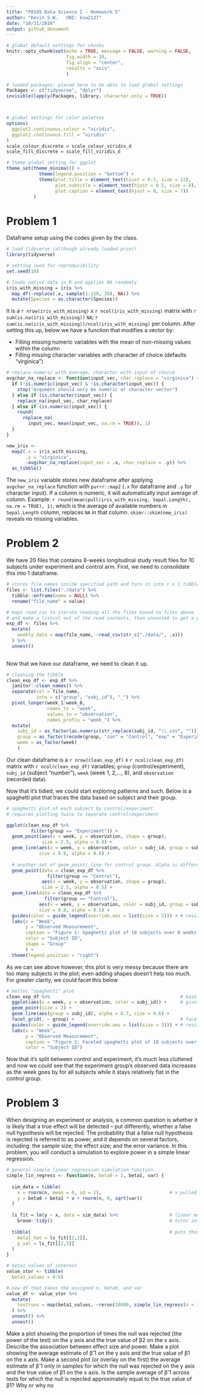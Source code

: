 ```yaml
---
title: "P8105 Data Science I - Homework 5"
author: "Kevin S.W.   UNI: ksw2137"
date: "10/31/2019"
output: github_document
---
```


```r

# global default settings for chunks
knitr::opts_chunk$set(echo = TRUE, message = FALSE, warning = FALSE,
                      fig.width = 10, 
                      fig.align = "center",
                      results = "asis"
                      )

# loaded packages; placed here to be able to load global settings
Packages <- c("tidyverse", "dplyr")
invisible(lapply(Packages, library, character.only = TRUE))



# global settings for color palettes
options(
  ggplot2.continuous.colour = "viridis",
  ggplot2.continuous.fill = "viridis"
)
scale_colour_discrete = scale_colour_viridis_d
scale_fill_discrete = scale_fill_viridis_d

# theme global setting for ggplot
theme_set(theme_minimal() + 
            theme(legend.position = "bottom") +
            theme(plot.title = element_text(hjust = 0.5, size = 12),
                  plot.subtitle = element_text(hjust = 0.5, size = 8),
                  plot.caption = element_text(hjust = 0, size = 7))
          )

```

# Problem 1

Dataframe setup using the codes given by the class.

```r

# load tidyverse (although already loaded prior)
library(tidyverse)                                   

# setting seed for reproducibility
set.seed(10)

# loads native data in R and applies NA randomly
iris_with_missing = iris %>% 
  map_df(~replace(.x, sample(1:150, 20), NA)) %>%
  mutate(Species = as.character(Species))

```

It is a `r nrow(iris_with_missing)` x `r ncol(iris_with_missing)` matrix with `r sum(is.na(iris_with_missing))` `NA`; `r sum(is.na(iris_with_missing))/ncol(iris_with_missing)` per column. After setting this up, below we have a function that modifies a vector by:

* Filling missing numeric variables with the mean of non-missing values within the column
* Filling missing character variables with character of choice (defaults "virginica")

```r

# replace numeric with average, character with input of choice
avgchar_na_replace <- function(input_vec, char_replace = "virginica") { # function that takes in df and char input 
  if (!is.numeric(input_vec) & !is.character(input_vec)) {              # quick check if input = char/numeric
    stop("Argument should only be numeric or character vector")         # error message
  } else if (is.character(input_vec)) {                                 # if character, replace with char input
    replace_na(input_vec, char_replace)
  } else if (is.numeric(input_vec)) {                                   # if numeric, return a mean of the vector
    round(
      replace_na(                                                       # with 1 decimal
        input_vec, mean(input_vec, na.rm = TRUE)), 1)
  }
}

new_iris <-                                                             # a dataframe that stores the results
  map2(.x = iris_with_missing,                                          # map function that utilizes function above
       .y = "virginica", 
       ~avgchar_na_replace(input_vec = .x, char_replace = .y)) %>% 
  as_tibble()

```

The `new_iris` variable stores new dataframe after applying `avgchar_na_replace` function with `purrr::map2` (`.x` for dataframe and `.y` for character input). If a column is numeric, it will automatically input average of column. Example: `r round(mean(pull(iris_with_missing, Sepal.Length), na.rm = TRUE), 1)`, which is the average of available numbers in `Sepal.Length` column, replaces `NA` in that column. `skimr::skim(new_iris)` reveals no missing variables.

# Problem 2 
We have 20 files that contains 8-weeks longitudinal study result files for 10 subjects under experiment and control arm. First, we need to consolidate this into 1 dataframe.

```r

# stores file names inside specified path and turn it into r x 1 tibble
files <- list.files("./data") %>% 
  tibble::enframe(name = NULL) %>%
  rename("file_name" = value)

# maps read_csv to iterate reading all the files based on files above
# and make a listcol out of the read contents, then unnested to get a proper tibble
exp_df <- files %>% 
  mutate(
    weekly_data = map(file_name, ~read_csv(str_c("./data/", .x)))
  ) %>% 
  unnest()
  
```

Now that we have our dataframe, we need to clean it up.

```r
# cleaning the tibble
clean_exp_df <- exp_df %>% 
  janitor::clean_names() %>% 
  separate(col = file_name,                                                     # separate the file name
           into = c("group", "subj_id"), "_") %>% 
  pivot_longer(week_1:week_8,                                                   # turn into long form
               names_to = "week",
               values_to = "observation",
               names_prefix = "week_") %>%                                      # remove common character
  mutate(
    subj_id = as_factor(as.numeric(str_replace(subj_id, "\\.csv", ""))),        # remove file extension, factorize
    group = as_factor(recode(group, "con" = "Control", "exp" = "Experiment")),  # rename group variable, factorize
    week = as_factor(week)                                                      # factorize
    )  

```

Our clean dataframe is a `r nrow(clean_exp_df)` x `r ncol(clean_exp_df)` matrix with `r ncol(clean_exp_df)` variables; `group` (control/experiment), `subj_id` (subject "number"), `week` (week 1, 2,..., 8), and `observation` (recorded data). 

Now that it's tidied, we could start exploring patterns and such. Below is a spaghetti plot that traces the data based on subject and their group.

```r
# spaghetti plot of each subject by control/experiment
# requires plotting twice to separate control/experiment

ggplot(clean_exp_df %>%                                                        # plot for experiment group
         filter(group == "Experiment")) +
  geom_point(aes(x = week, y = observation, shape = group),                    # point plot for experiment
             size = 2.5, alpha = 0.8) +
  geom_line(aes(x = week, y = observation, color = subj_id, group = subj_id),  # line color by subject
            size = 0.8, alpha = 0.8) +
  
  # another set of geom_point/_line for control group. Alpha is differentiated to aid discernment
  geom_point(data = clean_exp_df %>%                                           # point plot for control 
               filter(group == "Control"),
             aes(x = week, y = observation, shape = group), 
             size = 2.5, alpha = 0.5) +
  geom_line(data = clean_exp_df %>%                                            # line color by subject
              filter(group == "Control"), 
            aes(x = week, y = observation, color = subj_id, group = subj_id), 
            size = 0.8, alpha = 0.5) +
  guides(color = guide_legend(override.aes = list(size = 5))) + # resize the color code for legends
  labs(x = "Week",
       y = "Observed Measurement",
       caption = "Figure 1: Spaghetti plot of 10 subjects over 8 weeks under experimental and control group",
       color = "Subject ID",
       shape = "Group"
       ) +
  theme(legend.position = "right")

```

As we can see above however, this plot is very messy because there are too many subjects in the plot; even adding shapes doesn't help too much. For greater clarity, we could facet this below

```r

# better "spaghetti" plot
clean_exp_df %>%                                                # base for facet graph
  ggplot(aes(x = week, y = observation, color = subj_id)) +     # give color by subjects
  geom_point(size = 2) + 
  geom_line(aes(group = subj_id), alpha = 0.7, size = 0.6) +
  facet_grid(. ~ group) +                                       # facet by group
  guides(color = guide_legend(override.aes = list(size = 5))) + # resize the color code for legends
  labs(x = "Week",
       y = "Observed Measurement",
       caption = "Figure 2: Faceted spaghetti plot of 10 subjects over 8 weeks by group",
       color = "Subject ID")

```

Now that it's split between control and experiment, it's much less cluttered and now we could see that the experiment group's observed data increases as the week goes by for all subjects while it stays relatively flat in the control group. 

# Problem 3

When designing an experiment or analysis, a common question is whether it is likely that a true effect will be detected – put differently, whether a false null hypothesis will be rejected. The probability that a false null hypothesis is rejected is referred to as power, and it depends on several factors, including: the sample size; the effect size; and the error variance. In this problem, you will conduct a simulation to explore power in a simple linear regression.

```r

# general simple linear regression simulation function...
simple_lin_regress <- function(n, beta0 = 2, beta1, var) {
  
  sim_data = tibble(
    x = rnorm(n, mean = 0, sd = 1),                         # x pulled from standard normal distro
    y = beta0 + beta1 * x + rnorm(n, 0, sqrt(var))
  )
  
  ls_fit = lm(y ~ x, data = sim_data) %>%                   # linear model fit
    broom::tidy()                                           # turns into tibble; easier to obtain b1_hat, p-val
  
  tibble(                                                   # puts those values inside a new tibble
    beta1_hat = ls_fit[[2,2]],
    p_val = ls_fit[[2,5]]
  )
}

# beta1 values of interest
value_stor <- tibble(
  beta1_values = 0:6)

# new df that takes the assigned n, beta0, and var
value_df <- value_stor %>% 
  mutate(
    testruns = map(beta1_values, ~rerun(10000, simple_lin_regress(n = 30, beta1 = .x, var = 50)))
  ) %>% 
  unnest() %>% 
  unnest()

```


Make a plot showing the proportion of times the null was rejected (the power of the test) on the y axis and the true value of β2 on the x axis. Describe the association between effect size and power.
Make a plot showing the average estimate of β̂ 1 on the y axis and the true value of β1 on the x axis. Make a second plot (or overlay on the first) the average estimate of β̂ 1 only in samples for which the null was rejected on the y axis and the true value of β1 on the x axis. Is the sample average of β̂ 1 across tests for which the null is rejected approximately equal to the true value of β1? Why or why no